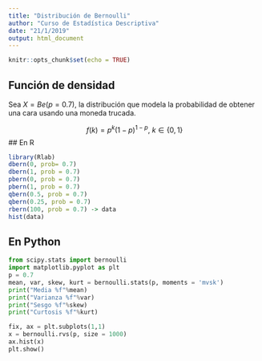 ```yaml
---
title: "Distribución de Bernoulli"
author: "Curso de Estadística Descriptiva"
date: "21/1/2019"
output: html_document
---
```


```r
knitr::opts_chunk$set(echo = TRUE)
```

## Función de densidad
Sea $X = Be(p=0.7)$, la distribución que modela la probabilidad de obtener una cara usando una moneda trucada. 

$$f(k) = p^k(1-p)^{1-p},\ k\in \{0,1\}$$
## En R


```r
library(Rlab)
dbern(0, prob= 0.7)
dbern(1, prob = 0.7)
pbern(0, prob = 0.7)
pbern(1, prob = 0.7)
qbern(0.5, prob = 0.7)
qbern(0.25, prob = 0.7)
rbern(100, prob = 0.7) -> data
hist(data)
```


## En Python

```python
from scipy.stats import bernoulli
import matplotlib.pyplot as plt
p = 0.7
mean, var, skew, kurt = bernoulli.stats(p, moments = 'mvsk')
print("Media %f"%mean)
print("Varianza %f"%var)
print("Sesgo %f"%skew)
print("Curtosis %f"%kurt)

fix, ax = plt.subplots(1,1)
x = bernoulli.rvs(p, size = 1000)
ax.hist(x)
plt.show()
```

